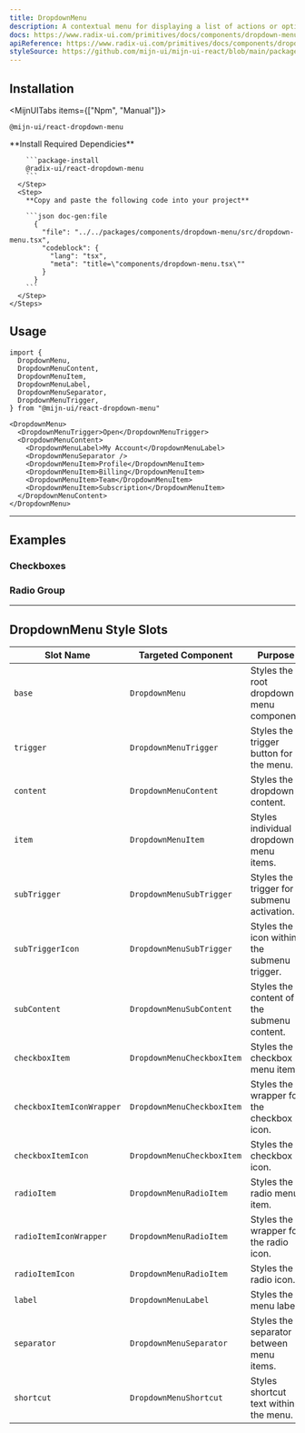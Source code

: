 ```yaml
---
title: DropdownMenu
description: A contextual menu for displaying a list of actions or options.
docs: https://www.radix-ui.com/primitives/docs/components/dropdown-menu
apiReference: https://www.radix-ui.com/primitives/docs/components/dropdown-menu#api-reference
styleSource: https://github.com/mijn-ui/mijn-ui-react/blob/main/packages/theme/src/components/dropdown-menu.ts
---
```


<ComponentPreview name="dropdown-menu-example" />

## Installation

<MijnUITabs items={["Npm", "Manual"]}>
  <MijnUITabsContent value="Npm">
  ```package-install
  @mijn-ui/react-dropdown-menu
  ```
  </MijnUITabsContent>
  <MijnUITabsContent value="Manual">
    <Steps>
      <Step>
        **Install Required Dependicies**

        ```package-install
        @radix-ui/react-dropdown-menu
        ```
      </Step>
      <Step>
        **Copy and paste the following code into your project**

        ```json doc-gen:file
          {
            "file": "../../packages/components/dropdown-menu/src/dropdown-menu.tsx",
            "codeblock": {
              "lang": "tsx",
              "meta": "title=\"components/dropdown-menu.tsx\""
            }
          }
        ```
      </Step>
    </Steps>

  </MijnUITabsContent>
</MijnUITabs>

## Usage

```tsx
import {
  DropdownMenu,
  DropdownMenuContent,
  DropdownMenuItem,
  DropdownMenuLabel,
  DropdownMenuSeparator,
  DropdownMenuTrigger,
} from "@mijn-ui/react-dropdown-menu"
```

```tsx
<DropdownMenu>
  <DropdownMenuTrigger>Open</DropdownMenuTrigger>
  <DropdownMenuContent>
    <DropdownMenuLabel>My Account</DropdownMenuLabel>
    <DropdownMenuSeparator />
    <DropdownMenuItem>Profile</DropdownMenuItem>
    <DropdownMenuItem>Billing</DropdownMenuItem>
    <DropdownMenuItem>Team</DropdownMenuItem>
    <DropdownMenuItem>Subscription</DropdownMenuItem>
  </DropdownMenuContent>
</DropdownMenu>
```

---

## Examples

### Checkboxes

<ComponentPreview name="dropdown-menu-checkboxes" />

### Radio Group

<ComponentPreview name="dropdown-menu-radio-group" />

---

## DropdownMenu Style Slots

| **Slot Name**             | **Targeted Component**     | **Purpose**                                 |
| ------------------------- | -------------------------- | ------------------------------------------- |
| `base`                    | `DropdownMenu`             | Styles the root dropdown menu component.    |
| `trigger`                 | `DropdownMenuTrigger`      | Styles the trigger button for the menu.     |
| `content`                 | `DropdownMenuContent`      | Styles the dropdown content.                |
| `item`                    | `DropdownMenuItem`         | Styles individual dropdown menu items.      |
| `subTrigger`              | `DropdownMenuSubTrigger`   | Styles the trigger for submenu activation.  |
| `subTriggerIcon`          | `DropdownMenuSubTrigger`   | Styles the icon within the submenu trigger. |
| `subContent`              | `DropdownMenuSubContent`   | Styles the content of the submenu content.  |
| `checkboxItem`            | `DropdownMenuCheckboxItem` | Styles the checkbox menu item.              |
| `checkboxItemIconWrapper` | `DropdownMenuCheckboxItem` | Styles the wrapper for the checkbox icon.   |
| `checkboxItemIcon`        | `DropdownMenuCheckboxItem` | Styles the checkbox icon.                   |
| `radioItem`               | `DropdownMenuRadioItem`    | Styles the radio menu item.                 |
| `radioItemIconWrapper`    | `DropdownMenuRadioItem`    | Styles the wrapper for the radio icon.      |
| `radioItemIcon`           | `DropdownMenuRadioItem`    | Styles the radio icon.                      |
| `label`                   | `DropdownMenuLabel`        | Styles the menu label.                      |
| `separator`               | `DropdownMenuSeparator`    | Styles the separator between menu items.    |
| `shortcut`                | `DropdownMenuShortcut`     | Styles shortcut text within the menu.       |
